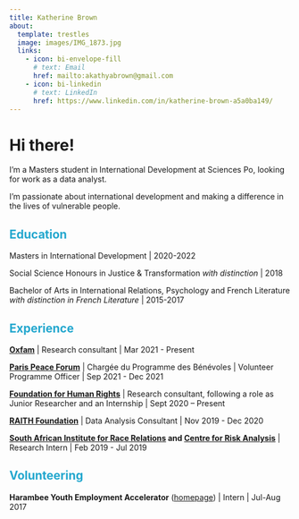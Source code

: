 ```yaml
---
title: Katherine Brown
about:
  template: trestles
  image: images/IMG_1873.jpg
  links:
    - icon: bi-envelope-fill
      # text: Email
      href: mailto:akathyabrown@gmail.com
    - icon: bi-linkedin
      # text: LinkedIn
      href: https://www.linkedin.com/in/katherine-brown-a5a0ba149/ 
---
```


# Hi there!

I'm a Masters student in International Development at Sciences Po, looking for work as a data analyst.

I'm passionate about international development and making a difference in the lives of vulnerable people.

<h2 style="color:#23A7CE">Education</h2>

<!-- ![](images/psia.PNG)  -->



Masters in International Development \| 2020-2022 


<!-- ![](images/uct.PNG)  -->

Social Science Honours in Justice & Transformation *with distinction* \| 2018

Bachelor of Arts in International Relations, Psychology and French Literature *with distinction in French Literature*  \| 2015-2017

<h2 style="color:#23A7CE">Experience</h2>

**[Oxfam](https://www.oxfam.org.za/)** \| Research consultant \| Mar 2021 - Present

**[Paris Peace Forum](https://parispeaceforum.org/en/)** \| Chargée du Programme des Bénévoles \| Volunteer Programme Officer \| Sep 2021 - Dec 2021

**[Foundation for Human Rights](https://www.fhr.org.za/)** \| Research consultant, following a role as Junior Researcher and an Internship \| Sept 2020 – Present

**[RAITH Foundation](https://www.raith.org.za/)** \| Data Analysis Consultant \| Nov 2019 - Dec 2020

**[South African Institute for Race Relations](https://irr.org.za/) and [Centre for Risk Analysis](https://cra-sa.com/)** \| Research Intern \| Feb 2019 - Jul 2019

<h2 style="color:#23A7CE">Volunteering</h2>

**Harambee Youth Employment Accelerator** ([homepage](https://www.harambee.co.za/)) \| Intern \| Jul-Aug 2017